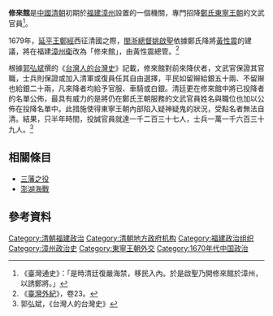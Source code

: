 '''修來館'''是[[中國|中國]][[清朝|清朝]]初期於[[福建|福建]][[漳州|漳州]]設置的一個機關，專門招降[[鄭氏王朝|鄭氏東寧王朝]]的文武官員<ref>《臺灣通史》：「是時清廷復嚴海禁，移民入內。於是啟聖乃開修來館於漳州，以誘鄭將。」</ref>。

1679年，[[延平王|延平王]][[鄭經|鄭經]]西征清國之際，[[閩浙總督|閩浙總督]][[姚啟聖|姚啟聖]]依據鄭氏降將[[黃性震|黃性震]]的建議，將在福建[[漳州衛|漳州衛]]改為「修來館」，由黃性震總管。<ref>《[[臺灣外紀|臺灣外紀]]》，卷23。</ref>

根據[[郭弘斌|郭弘斌]]撰的《[[台灣人的台灣史|台灣人的台灣史]]》記載，修來館對前來降伏者，文武官保證其官職，士兵則保證或加入清軍或復員任其自由選擇，平民如留辮給銀五十兩、不留辮也給銀二十兩，凡來降者均給予官服、車騎或白銀。清廷更在修來館中將已投降者的名單公佈，最具有威力的是將仍在鄭氏王朝服務的文武官員姓名與職位也加以公佈在投降名單中。此措施使得東寧王朝內部陷入疑神疑鬼的狀況，受點名者無法自清。結果，只半年時間，投誠官員就達一千二百三十七人，士兵一萬一千六百三十九人。<ref>郭弘斌，《台灣人的台灣史》</ref>

== 相關條目 ==
*[[三藩之亂|三藩之役]]
*[[澎湖海戰|澎湖海戰]]

== 參考資料 ==
{{wikisource|臺灣通史}}
{{reflist}}

[[Category:清朝福建政治|Category:清朝福建政治]]
[[Category:清朝地方政府机构|Category:清朝地方政府机构]]
[[Category:福建政治组织|Category:福建政治组织]]
[[Category:漳州政治史|Category:漳州政治史]]
[[Category:東寧王朝外交|Category:東寧王朝外交]]
[[Category:1670年代中国政治|Category:1670年代中国政治]]